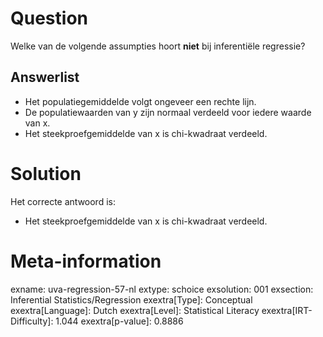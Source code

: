 Question
========

Welke van de volgende assumpties hoort **niet** bij inferentiële
regressie?

Answerlist
----------

* Het populatiegemiddelde volgt ongeveer een rechte lijn.
* De populatiewaarden van y zijn normaal verdeeld voor iedere waarde van x.
* Het steekproefgemiddelde van x is chi-kwadraat verdeeld.

Solution
========

Het correcte antwoord is: 

* Het steekproefgemiddelde van x is chi-kwadraat verdeeld.

Meta-information
================
exname: uva-regression-57-nl
extype: schoice
exsolution: 001
exsection: Inferential Statistics/Regression
exextra[Type]: Conceptual
exextra[Language]: Dutch
exextra[Level]: Statistical Literacy
exextra[IRT-Difficulty]: 1.044
exextra[p-value]: 0.8886
